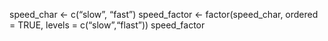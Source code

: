 speed_char <- c("slow", "fast")
speed_factor <- factor(speed_char, ordered = TRUE, levels = c("slow","flast"))
speed_factor